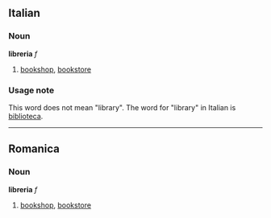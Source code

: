 ==Italian==
===Noun===
'''libreria''' ''f''

#[[bookshop]], [[bookstore]]

===Usage note===
This word does not mean "library".  The word for "library" in Italian is [[biblioteca]].

----
==Romanica==
===Noun===
'''libreria''' ''f''

#[[bookshop]], [[bookstore]]